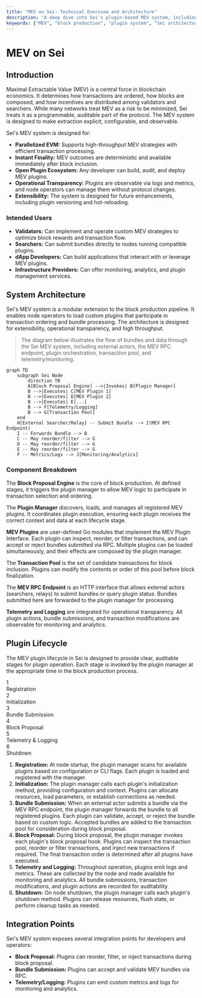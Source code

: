 ```yaml
---
title: "MEV on Sei: Technical Overview and Architecture"
description: "A deep dive into Sei's plugin-based MEV system, including its modular architecture, plugin lifecycle, and integration points."
keywords: ["MEV", "block production", "plugin system", "Sei architecture", "validator", "searcher", "transaction ordering"]
---
```


# MEV on Sei

## Introduction

Maximal Extractable Value (MEV) is a central force in blockchain economics. It determines how transactions are ordered, how blocks are composed, and how incentives are distributed among validators and searchers. While many networks treat MEV as a risk to be minimized, Sei treats it as a programmable, auditable part of the protocol. The MEV system is designed to make extraction explicit, configurable, and observable.

Sei's MEV system is designed for:

- **Parallelized EVM:** Supports high-throughput MEV strategies with efficient transaction processing.
- **Instant Finality:** MEV outcomes are deterministic and available immediately after block inclusion.
- **Open Plugin Ecosystem:** Any developer can build, audit, and deploy MEV plugins.
- **Operational Transparency:** Plugins are observable via logs and metrics, and node operators can manage them without protocol changes.
- **Extensibility:** The system is designed for future enhancements, including plugin versioning and hot-reloading.

### Intended Users

- **Validators:** Can implement and operate custom MEV strategies to optimize block rewards and transaction flow.
- **Searchers:** Can submit bundles directly to nodes running compatible plugins.
- **dApp Developers:** Can build applications that interact with or leverage MEV plugins.
- **Infrastructure Providers:** Can offer monitoring, analytics, and plugin management services.

## System Architecture

Sei's MEV system is a modular extension to the block production pipeline. It enables node operators to load custom plugins that participate in transaction ordering and bundle processing. The architecture is designed for extensibility, operational transparency, and high throughput.
> The diagram below illustrates the flow of bundles and data through the Sei MEV system, including external actors, the MEV RPC endpoint, plugin orchestration, transaction pool, and telemetry/monitoring.

```mermaid
graph TD
    subgraph Sei Node
        direction TB
        A[Block Proposal Engine] -->|Invokes| B[Plugin Manager]
        B -->|Executes| C[MEV Plugin 1]
        B -->|Executes| D[MEV Plugin 2]
        B -->|Executes| E[...]
        B --> F[Telemetry/Logging]
        B --> G[Transaction Pool]
    end
    H[External Searcher/Relay] -- Submit Bundle --> I(MEV RPC Endpoint)
    I -- Forwards Bundle --> B
    C -- May reorder/filter --> G
    D -- May reorder/filter --> G
    E -- May reorder/filter --> G
    F -- Metrics/Logs --> J[Monitoring/Analytics]
```

### Component Breakdown

The **Block Proposal Engine** is the core of block production. At defined stages, it triggers the plugin manager to allow MEV logic to participate in transaction selection and ordering.

The **Plugin Manager** discovers, loads, and manages all registered MEV plugins. It coordinates plugin execution, ensuring each plugin receives the correct context and data at each lifecycle stage.

**MEV Plugins** are user-defined Go modules that implement the MEV Plugin Interface. Each plugin can inspect, reorder, or filter transactions, and can accept or reject bundles submitted via RPC. Multiple plugins can be loaded simultaneously, and their effects are composed by the plugin manager.

The **Transaction Pool** is the set of candidate transactions for block inclusion. Plugins can modify the contents or order of this pool before block finalization.

The **MEV RPC Endpoint** is an HTTP interface that allows external actors (searchers, relays) to submit bundles or query plugin status. Bundles submitted here are forwarded to the plugin manager for processing.

**Telemetry and Logging** are integrated for operational transparency. All plugin actions, bundle submissions, and transaction modifications are observable for monitoring and analytics.

## Plugin Lifecycle

The MEV plugin lifecycle in Sei is designed to provide clear, auditable stages for plugin operation. Each stage is invoked by the plugin manager at the appropriate time in the block production process.

<div className="grid grid-cols-6 gap-4 my-8">
  <div className="col-span-1 flex flex-col items-center">
    <div className="bg-blue-900 text-white rounded-full w-10 h-10 flex items-center justify-center font-bold mb-2">1</div>
    <div className="text-center text-xs">Registration</div>
  </div>
  <div className="col-span-1 flex flex-col items-center">
    <div className="bg-blue-900 text-white rounded-full w-10 h-10 flex items-center justify-center font-bold mb-2">2</div>
    <div className="text-center text-xs">Initialization</div>
  </div>
  <div className="col-span-1 flex flex-col items-center">
    <div className="bg-blue-900 text-white rounded-full w-10 h-10 flex items-center justify-center font-bold mb-2">3</div>
    <div className="text-center text-xs">Bundle Submission</div>
  </div>
  <div className="col-span-1 flex flex-col items-center">
    <div className="bg-blue-900 text-white rounded-full w-10 h-10 flex items-center justify-center font-bold mb-2">4</div>
    <div className="text-center text-xs">Block Proposal</div>
  </div>
  <div className="col-span-1 flex flex-col items-center">
    <div className="bg-blue-900 text-white rounded-full w-10 h-10 flex items-center justify-center font-bold mb-2">5</div>
    <div className="text-center text-xs">Telemetry & Logging</div>
  </div>
  <div className="col-span-1 flex flex-col items-center">
    <div className="bg-blue-900 text-white rounded-full w-10 h-10 flex items-center justify-center font-bold mb-2">6</div>
    <div className="text-center text-xs">Shutdown</div>
  </div>
</div>

1. **Registration:** At node startup, the plugin manager scans for available plugins based on configuration or CLI flags. Each plugin is loaded and registered with the manager.
2. **Initialization:** The plugin manager calls each plugin's initialization method, providing configuration and context. Plugins can allocate resources, load parameters, or establish connections as needed.
3. **Bundle Submission:** When an external actor submits a bundle via the MEV RPC endpoint, the plugin manager forwards the bundle to all registered plugins. Each plugin can validate, accept, or reject the bundle based on custom logic. Accepted bundles are added to the transaction pool for consideration during block proposal.
4. **Block Proposal:** During block proposal, the plugin manager invokes each plugin's block proposal hook. Plugins can inspect the transaction pool, reorder or filter transactions, and inject new transactions if required. The final transaction order is determined after all plugins have executed.
5. **Telemetry and Logging:** Throughout operation, plugins emit logs and metrics. These are collected by the node and made available for monitoring and analytics. All bundle submissions, transaction modifications, and plugin actions are recorded for auditability.
6. **Shutdown:** On node shutdown, the plugin manager calls each plugin's shutdown method. Plugins can release resources, flush state, or perform cleanup tasks as needed.

## Integration Points

Sei's MEV system exposes several integration points for developers and operators:

- **Block Proposal:** Plugins can reorder, filter, or inject transactions during block proposal.
- **Bundle Submission:** Plugins can accept and validate MEV bundles via RPC.
- **Telemetry/Logging:** Plugins can emit custom metrics and logs for monitoring and analytics.
